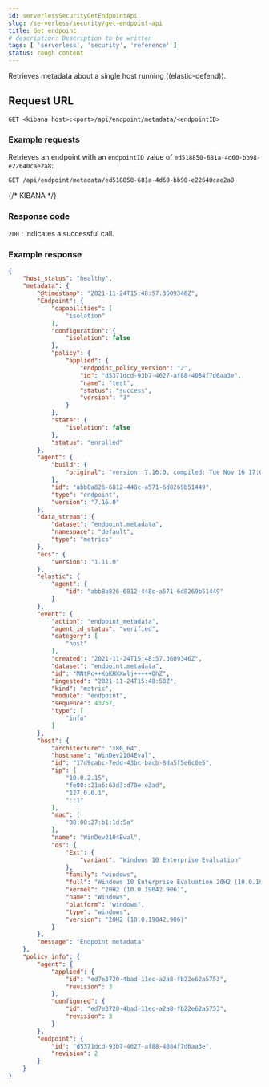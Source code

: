 ```yaml
---
id: serverlessSecurityGetEndpointApi
slug: /serverless/security/get-endpoint-api
title: Get endpoint
# description: Description to be written
tags: [ 'serverless', 'security', 'reference' ]
status: rough content
---
```



<RoughContent />

<div id="get-endpoint-api"></div>

Retrieves metadata about a single host running ((elastic-defend)).

## Request URL

`GET <kibana host>:<port>/api/endpoint/metadata/<endpointID>`

### Example requests

Retrieves an endpoint with an `endpointID` value of `ed518850-681a-4d60-bb98-e22640cae2a8`:

```sh
GET /api/endpoint/metadata/ed518850-681a-4d60-bb98-e22640cae2a8
```
{/* KIBANA */}

### Response code

`200` 
    : Indicates a successful call.

### Example response

```json
{
    "host_status": "healthy",
    "metadata": {
        "@timestamp": "2021-11-24T15:48:57.3609346Z",
        "Endpoint": {
            "capabilities": [
                "isolation"
            ],
            "configuration": {
                "isolation": false
            },
            "policy": {
                "applied": {
                    "endpoint_policy_version": "2",
                    "id": "d5371dcd-93b7-4627-af88-4084f7d6aa3e",
                    "name": "test",
                    "status": "success",
                    "version": "3"
                }
            },
            "state": {
                "isolation": false
            },
            "status": "enrolled"
        },
        "agent": {
            "build": {
                "original": "version: 7.16.0, compiled: Tue Nov 16 17:00:00 2021, branch: 7.16, commit: 73a51033db85e0fb3be1c934697ef6a2b08979ab"
            },
            "id": "abb8a826-6812-448c-a571-6d8269b51449",
            "type": "endpoint",
            "version": "7.16.0"
        },
        "data_stream": {
            "dataset": "endpoint.metadata",
            "namespace": "default",
            "type": "metrics"
        },
        "ecs": {
            "version": "1.11.0"
        },
        "elastic": {
            "agent": {
                "id": "abb8a826-6812-448c-a571-6d8269b51449"
            }
        },
        "event": {
            "action": "endpoint_metadata",
            "agent_id_status": "verified",
            "category": [
                "host"
            ],
            "created": "2021-11-24T15:48:57.3609346Z",
            "dataset": "endpoint.metadata",
            "id": "MNtRc++KoKHXXwlj+++++OhZ",
            "ingested": "2021-11-24T15:48:58Z",
            "kind": "metric",
            "module": "endpoint",
            "sequence": 43757,
            "type": [
                "info"
            ]
        },
        "host": {
            "architecture": "x86_64",
            "hostname": "WinDev2104Eval",
            "id": "17d9cabc-7edd-43bc-bacb-8da5f5e6c0e5",
            "ip": [
                "10.0.2.15",
                "fe80::21a6:63d3:d70e:e3ad",
                "127.0.0.1",
                "::1"
            ],
            "mac": [
                "08:00:27:b1:1d:5a"
            ],
            "name": "WinDev2104Eval",
            "os": {
                "Ext": {
                    "variant": "Windows 10 Enterprise Evaluation"
                },
                "family": "windows",
                "full": "Windows 10 Enterprise Evaluation 20H2 (10.0.19042.906)",
                "kernel": "20H2 (10.0.19042.906)",
                "name": "Windows",
                "platform": "windows",
                "type": "windows",
                "version": "20H2 (10.0.19042.906)"
            }
        },
        "message": "Endpoint metadata"
    },
    "policy_info": {
        "agent": {
            "applied": {
                "id": "ed7e3720-4bad-11ec-a2a8-fb22e62a5753",
                "revision": 3
            },
            "configured": {
                "id": "ed7e3720-4bad-11ec-a2a8-fb22e62a5753",
                "revision": 3
            }
        },
        "endpoint": {
            "id": "d5371dcd-93b7-4627-af88-4084f7d6aa3e",
            "revision": 2
        }
    }
}

```
